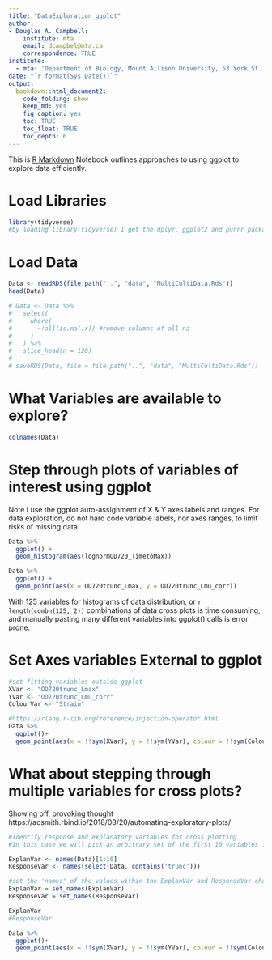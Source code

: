 ```yaml
---
title: "DataExploration_ggplot"
author:
- Douglas A. Campbell:
    institute: mta
    email: dcampbel@mta.ca
    correspondence: TRUE
institute:
  - mta: 'Department of Biology, Mount Allison University, 53 York St., Sackville NB, Canada, E4L 1C9.'
date: "`r format(Sys.Date())`"  
output:
  bookdown::html_document2:
    code_folding: show
    keep_md: yes
    fig_caption: yes
    toc: TRUE
    toc_float: TRUE
    toc_depth: 6
---
```


This is  [R Markdown](http://rmarkdown.rstudio.com) Notebook outlines approaches to using ggplot to explore data efficiently.

# Load Libraries
```r
library(tidyverse)
#by loading library(tidyverse) I get the dplyr, ggplot2 and purrr packages used in this tutorial
```

# Load Data
```r

Data <- readRDS(file.path("..", "data", "MultiCultiData.Rds"))
head(Data)

# Data <- Data %>%
#   select(
#     where(
#       ~!all(is.na(.x)) #remove columns of all na
#     )
#   ) %>%
#   slice_head(n = 120)
# 
# saveRDS(Data, file = file.path("..", "data", "MultiCultiData.Rds"))

```

# What Variables are available to explore?
```r
colnames(Data)
```

# Step through plots of variables of interest using ggplot
Note I use the ggplot auto-assignment of X & Y axes labels and ranges.
For data exploration, do not hard code variable labels, nor axes ranges, to limit risks of missing data.
```r
Data %>%
  ggplot() +
  geom_histogram(aes(lognormOD720_TimetoMax))

Data %>%
  ggplot() +
  geom_point(aes(x = OD720trunc_Lmax, y = OD720trunc_Lmu_corr))


```

With 125 variables for histograms of data distribution, or `r length(combn(125, 2))` combinations of data cross plots  is time consuming, and manually pasting many different variables into ggplot() calls is error prone.

# Set Axes variables External to ggplot
```r

#set fitting variables outside ggplot
XVar <- "OD720trunc_Lmax"
YVar <- "OD720trunc_Lmu_corr"
ColourVar <- "Strain"

#https://rlang.r-lib.org/reference/injection-operator.html
Data %>%
  ggplot()+
  geom_point(aes(x = !!sym(XVar), y = !!sym(YVar), colour = !!sym(ColourVar)))

```

# What about stepping through multiple variables for cross plots?
  Showing off, provoking thought
  https://aosmith.rbind.io/2018/08/20/automating-exploratory-plots/
  
```r
#Identify response and explanatory variables for cross plotting
#In this case we will pick an arbitrary set of the first 10 variables for 'explanatory variables' and any variable that contains the string 'trunc' for 'response variables'.

ExplanVar <- names(Data)[1:10]
ResponseVar <- names(select(Data, contains('trunc')))

#set the 'names' of the values within the ExplanVar and ResponseVar character vectors; we 'name' each element of the vector with the element string itself
ExplanVar = set_names(ExplanVar)
ResponseVar = set_names(ResponseVar)

ExplanVar
#ResponseVar

Data %>%
  ggplot()+
  geom_point(aes(x = !!sym(XVar), y = !!sym(YVar), colour = !!sym(ColourVar)))

```
  
  